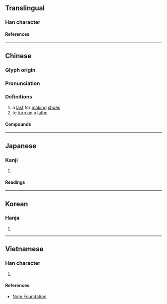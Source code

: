 {{character info}}
==Translingual==

===Han character===
{{Han char|rn=75|rad=木|as=09|sn=13|four=43916|canj=DJMM|ids=⿰木宣}}

====References====
{{Han ref|kx=0540.180|dkj=15159|dj=0928.040|hdz=21255.090|uh=6966}}

----

==Chinese==
{{zh-forms}}

===Glyph origin===
{{Han etym}}

===Pronunciation===
{{zh-pron
|m=xuàn
|c=hyun3
|mc=y
|oc=y
|ma=
|cat=n,v
}}

===Definitions===
{{zh-hanzi}}

# a [[last]] for [[making]] [[shoe]]s
# to [[turn on]] a [[lathe]]

====Compounds====
{{zh-der|楦頭|楦子|楦鞋|版楦頭|鞋楦}}

----

==Japanese==

===Kanji===
{{ja-kanji|grade=|rs=木09}}

# {{rfdef|ja|sort=木09}}

====Readings====
{{ja-readings
|on=けん
}}

----

==Korean==

===Hanja===
{{ko-hanja|원}}

# {{rfdef|ko|sort=木09}}

----

==Vietnamese==

===Han character===
{{vi-readings|rs=木09|reading=huyễn}}

# {{rfdef|vi|sort=木09}}

====References====
* [http://nomfoundation.org/common/nom_details.php?codepoint=6966 Nom Foundation]
